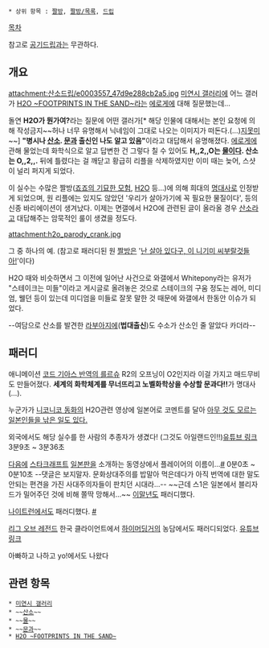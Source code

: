  * 상위 항목 : [[짤방]], [[짤방/목록]], [[드립]]

[[목차]]

참고로 [[공기]]드립과는 무관하다.

== 개요 ==
attachment:산소드립/e0003557_47d9e288cb2a5.jpg
[[미연시 갤러리]]에 어느 갤러가  [[H2O ~FOOTPRINTS IN THE SAND~]]라는 [[에로게]]에 대해 질문했는데...

돌연 '''H2O가 뭔가여?'''라는 질문에 어떤 갤러가[* 해당 인물에 대해서는 본인 요청에 의해 작성금지~~허나 너무 유명해서 닉네임이 그대로 나오는 이미지가 떠돈다.(…)[[지못미]]~~] '''"병시나 [[산소]]. [[문과]] 출신인 나도 알고 있음"'''이라고 대답해서 유명해졌다. [[에로게]]에 관해 물었는데 화학식으로 알고 답변한 건 그렇다 칠 수 있어도 '''H,,2,,O는 [[물]]이다. 산소는 O,,2,,.''' 뒤에 틀렸다는 걸 깨닫고 황급히 리플을 삭제하였지만 이미 때는 늦어, 스샷이 널리 퍼지게 되었다.

이 실수는 수많은 짤방([[죠죠의 기묘한 모험]], [[H2O]] 등…)에 의해 희대의 [[명대사]]로 인정받게 되었으며, 원 리플에는 있지도 않았던 '우리가 살아가기에 꼭 필요한 물질이다', 등의 신종 바리에이션이 생겨났다. 이제는 면갤에서 H2O에 관련된 글이 올라올 경우 [[산소]]라고 대답해주는 암묵적인 룰이 생겼을 정도다.

attachment:h2o_parody_crank.jpg

그 중 하나의 예. (참고로 패러디된 원 [[짤방]]은 '[[난 살아 있다구, 이 니기미 씨부랄것들아!]]'이다)

H2O 때와 비슷하면서 그 이전에 일어난 사건으로 와갤에서 Whitepony라는 유저가 "스테이크는 미들"이라고 게시글로 올려놓은 것으로 스테이크의 구움 정도는 레어, 미디엄, 웰던 등이 있는데 미디엄을 미들로 잘못 말한 것 때문에 와갤에서 한동안 이슈가 되었다.

--여담으로 산소를 발견한 [[라부아지에]]('''법대출신''')도 수소가 산소인 줄 알았다 카더라--

== 패러디 ==

애니메이션 [[코드 기아스 반역의 를르슈]] R2의 오프닝이 O2인지라 이걸 가지고 매드무비도 만들어졌다. '''세계의 화학체계를 무너뜨리고 노벨화학상을 수상할 문과다!!'''가 명대사(…).

누군가가 [[니코니코 동화]]의 H2O관련 영상에 일본어로 코멘트를 달아 [http://tanato.egloos.com/4213792 아무 것도 모르는 일본인들을 낚은 일도 있다.]

외국에서도 해당 실수를 한 사람의 추종자가 생겼다! (그것도 아일랜드인!!)[http://www.youtube.com/watch?v=l15fUvCBobQ 유튜브 링크]3분9초 ~ 3분36초

[[다음]]에 [[스타크래프트]] [[일본]]판을 소개하는 동영상에서 플레이어의 이름이...[http://tvpot.daum.net/clip/ClipViewByVid.do?vid=Rt7NV7LymEM$ #] 0분0초 ~ 0분10초
--댓글은 보지말자. 문화상대주의를 밥말아 먹은데다가 아직 번역에 대한 말도 안되는 편견을 가진 사대주의자들이 판치던 시대라...-- ~~근데 스1은 일본에서 블리자드가 밀어주던 것에 비해 쫄딱 망해서...~~
[[이말년]]도 패러디했다.

[[나이트런]]에서도 패러디했다. [http://comic.naver.com/webtoon/detail.nhn?titleId=64997&seq=89 #]

[[리그 오브 레전드]] 한국 클라이언트에서 [[하이머딩거]]의 농담에서도 패러디되었다. [http://www.youtube.com/watch?v=LqnxRsEoonw 유튜브 링크]

아빠하고 나하고 yo!에서도 나왔다
== 관련 항목 ==
 * [[미연시 갤러리]]
 * ~~[[산소]]~~
 * ~~[[물]]~~
 * ~~[[문과]]~~
 * [[H2O ~FOOTPRINTS IN THE SAND~]]
